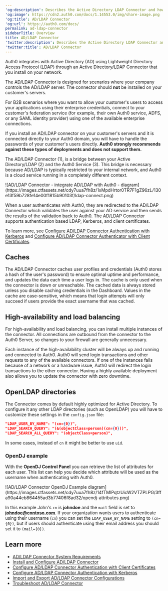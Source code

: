 ---
'og:description': Describes the Active Directory LDAP Connector and how it works.
'og:image': https://cdn2.auth0.com/docs/1.14553.0/img/share-image.png
'og:title': AD/LDAP Connector
'og:url': https://auth0.com/docs/
permalink: ad-ldap-connector
sidebarTitle: Overview
title: AD/LDAP Connector
'twitter:description': Describes the Active Directory LDAP Connector and how it works.
'twitter:title': AD/LDAP Connector
---
Auth0 integrates with Active Directory (AD) using Lightweight Directory Access Protocol (LDAP) through an Active Directory/LDAP Connector that you install on your network.

<Warning>

The AD/LDAP Connector is designed for scenarios where your company controls the AD/LDAP server. The connector should **not** be installed on your customer's servers.

For B2B scenarios where you want to allow your customer's users to access your applications using their enterprise credentials, connect to your customer's federation service (for example, their own Auth0 service, ADFS, or any SAML identity provider) using one of the available enterprise connections.

If you install an AD/LDAP connector on your customer's servers and it is connected directly to your Auth0 domain, you will have to handle the passwords of your customer's users directly. **Auth0 strongly recommends against these types of deployments and does not support them.**

</Warning>

The AD/LDAP Connector (1), is a bridge between your Active Directory/LDAP (2) and the Auth0 Service (3). This bridge is necessary because AD/LDAP is typically restricted to your internal network, and Auth0 is a cloud service running in a completely different context.

<Frame>![AD/LDAP Connector - integrate AD/LDAP with Auth0 - diagram](https://images.ctfassets.net/cdy7uua7fh8z/1xMpdHrtor0TR7F1gZ96zL/130e13f59b728fe14e00f1815b90103f/ldap-connect.png)</Frame>

When a user authenticates with Auth0, they are redirected to the AD/LDAP Connector which validates the user against your AD service and then sends the results of the validation back to Auth0. The AD/LDAP Connector supports authentication based LDAP, Kerberos, and client certificates.

To learn more, see [Configure AD/LDAP Connector Authentication with Kerberos](/docs/authenticate/identity-providers/enterprise-identity-providers/active-directory-ldap/ad-ldap-connector/configure-ad-ldap-connector-with-kerberos) and [Configure AD/LDAP Connector Authenticator with Client Certificates](/docs/authenticate/identity-providers/enterprise-identity-providers/active-directory-ldap/ad-ldap-connector/configure-ad-ldap-connector-client-certificates).

## Caches

The AD/LDAP Connector caches user profiles and credentials (Auth0 stores a hash of the user's password) to ensure optimal uptime and performance, and updates the data each time a user logs in. The cache is only used when the connector is down or unreachable. The cached data is always stored unless you disable caching credentials in the Dashboard. Values in the cache are case-sensitive, which means that login attempts will only succeed if users provide the exact username that was cached.

## High-availability and load balancing

For high-availability and load balancing, you can install multiple instances of the connector. All connections are outbound from the connector to the Auth0 Server, so changes to your firewall are generally unnecessary.

Each instance of the high-availability cluster will be always up and running and connected to Auth0. Auth0 will send login transactions and other requests to any of the available connectors. If one of the instances fails because of a network or a hardware issue, Auth0 will redirect the login transactions to the other connector. Having a highly available deployment also allows you to update the connector with zero downtime.

## OpenLDAP directories

The Connector comes by default highly optimized for Active Directory. To configure it any other LDAP directories (such as OpenLDAP) you will have to customize these settings in the `config.json` file:

```json lines
"LDAP_USER_BY_NAME": "(cn={0})",
"LDAP_SEARCH_QUERY": "(&(objectClass=person)(cn={0}))",
"LDAP_SEARCH_ALL_QUERY": "(objectClass=person)",
```

In some cases, instead of `cn` it might be better to use `uid`.

### OpenDJ example

With the **OpenDJ Control Panel** you can retrieve the list of attributes for each user. This list can help you decide which attribute will be used as the username when authenticating with Auth0.

<Frame>![AD/LDAP Connector OpenDJ Example diagram](https://images.ctfassets.net/cdy7uua7fh8z/14fTMlPqtzUicW2VTZPLPG/3ffa90a44eb864455ad3b77406f8ad32/opendj-attributes.png)</Frame>

In this example John's `cn` is **johndoe** and the `mail` field is set to **johndoe@contoso.com**. If your organization wants users to authenticate using their username (`cn`) you can set the `LDAP_USER_BY_NAME` setting to `(cn={0})`, but if users should authenticate using their email address you should set it to `(mail={0})`.

## Learn more

* [AD/LDAP Connector System Requirements](/docs/authenticate/identity-providers/enterprise-identity-providers/active-directory-ldap/ad-ldap-connector/ad-ldap-connector-requirements)
* [Install and Configure AD/LDAP Connector](/docs/authenticate/identity-providers/enterprise-identity-providers/active-directory-ldap/ad-ldap-connector/install-configure-ad-ldap-connector)
* [Configure AD/LDAP Connector Authentication with Client Certificates](/docs/authenticate/identity-providers/enterprise-identity-providers/active-directory-ldap/ad-ldap-connector/configure-ad-ldap-connector-client-certificates)
* [Configure AD/LDAP Connector Authentication with Kerberos](/docs/authenticate/identity-providers/enterprise-identity-providers/active-directory-ldap/ad-ldap-connector/configure-ad-ldap-connector-with-kerberos)
* [Import and Export AD/LDAP Connector Configurations](/docs/authenticate/identity-providers/enterprise-identity-providers/active-directory-ldap/ad-ldap-connector/import-export-ad-ldap-connector-configs)
* [Troubleshoot AD/LDAP Connector](/docs/troubleshoot/integration-extensibility-issues/troubleshoot-ad-ldap-connector)